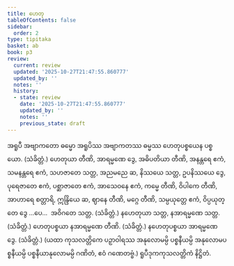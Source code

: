 ```yaml
---
title: ဟေတု
tableOfContents: false
sidebar:
  order: 2
type: tipitaka
basket: ab
book: p3
review:
  current: review
  updated: '2025-10-27T21:47:55.860777'
  updated_by: ''
  notes: ''
  history:
  - state: review
    date: '2025-10-27T21:47:55.860777'
    updated_by: ''
    notes: ''
    previous_state: draft
---
```



<ReviewStatus review={frontmatter.review} showDetails={true} />

<HypothesisAnnotation frontmatter={frontmatter} />

<DynamicBreadcrumb />

<Division number="41" book="p3" e="ch" v="39" p="354">

<Paragraph number="1544" book="p3">
အရူပီ အဗျာကတော ဓမ္မော အရူပိဿ အဗျာကတဿ ဓမ္မဿ ဟေတုပစ္စယေန ပစ္စယော. (သံခိတ္တံ.)
</Paragraph>

</Division>
<Division number="42" book="p3" e="ch" v="39" p="354">

<Paragraph number="1545" book="p3">
ဟေတုယာ တီဏိ, အာရမ္မဏေ ဒွေ, အဓိပတိယာ တီဏိ, အနန္တရေ ဧကံ, သမနန္တရေ ဧကံ, သဟဇာတေ သတ္တ, အညမညေ ဆ, နိဿယေ သတ္တ, ဥပနိဿယေ ဒွေ, ပုရေဇာတေ ဧကံ, ပစ္ဆာဇာတေ ဧကံ, အာသေဝနေ ဧကံ, ကမ္မေ တီဏိ, ဝိပါကေ တီဏိ, အာဟာရေ စတ္တာရိ, ဣန္ဒြိယေ ဆ, ဈာနေ တီဏိ, မဂ္ဂေ တီဏိ, သမ္ပယုတ္တေ ဧကံ, ဝိပ္ပယုတ္တေ ဒွေ …ပေ…  အဝိဂတေ သတ္တ. (သံခိတ္တံ.)
</Paragraph>

<Paragraph number="1546" book="p3">
နဟေတုယာ သတ္တ, နအာရမ္မဏေ သတ္တ. (သံခိတ္တံ.)
</Paragraph>

<Paragraph number="1547" book="p3">
ဟေတုပစ္စယာ နအာရမ္မဏေ တီဏိ. (သံခိတ္တံ.)
</Paragraph>

<Paragraph number="1548" book="p3">
နဟေတုပစ္စယာ အာရမ္မဏေ ဒွေ. (သံခိတ္တံ.)
</Paragraph>

<Paragraph number="1549" book="p3">
(ယထာ ကုသလတ္တိကေ ပဉှာဝါရဿ အနုလောမမ္ပိ ပစ္စနီယမ္ပိ အနုလောမပစ္စနီယမ္ပိ ပစ္စနီယာနုလောမမ္ပိ ဂဏိတံ, ဧဝံ ဂဏေတဗ္ဗံ.)

</Paragraph>
</Division>

<Paragraph number="1550" type="center" book="p3">
ရူပီဒုကကုသလတ္တိကံ နိဋ္ဌိတံ.
</Paragraph>
